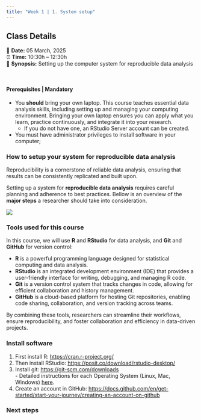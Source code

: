 ```yaml
---
title: "Week 1 | 1. System setup"
---
```


::: {.callout-note}
## Class Details
📅 **Date:** 05 March, 2025  
⏰ **Time:** 10:30h – 12:30h    
📖 **Synopsis:** Setting up the computer system for reproducible data analysis  
:::

</br>

#### **Prerequisites | Mandatory**

  - You **should** bring your own laptop. This course teaches essential data analysis skills, including setting up and managing your computing environment. Bringing your own laptop ensures you can apply what you learn, practice continuously, and integrate it into your research.
    - If you do not have one, an RStudio Server account can be created.
  - You must have administrator privileges to install software in your computer;


### How to setup your system for reproducible data analysis {.tabset}

Reproducibility is a cornerstone of reliable data analysis, ensuring that results can be consistently replicated and built upon.

Setting up a system for **reproducible data analysis** requires careful planning and adherence to best practices. Bellow is an overview of the **major steps** a researcher should take into consideration.


![](pics/system_setup_reproducible_schema.png)

### Tools used for this course

In this course, we will use **R** and **RStudio** for data analysis, and **Git** and **GitHub** for version control:

- **R** is a powerful programming language designed for statistical computing and data analysis.  
- **RStudio** is an integrated development environment (IDE) that provides a user-friendly interface for writing, debugging, and managing R code.  
- **Git** is a version control system that tracks changes in code, allowing for efficient collaboration and history management.  
- **GitHub** is a cloud-based platform for hosting Git repositories, enabling code sharing, collaboration, and version tracking across teams.  

By combining these tools, researchers can streamline their workflows, ensure reproducibility, and foster collaboration and efficiency in data-driven projects.


### Install software

  1. First install R: <https://cran.r-project.org/>
  2. Then install RStudio: <https://posit.co/download/rstudio-desktop/>
  3. Install git: <https://git-scm.com/downloads>   
    - Detailed instructions for each Operating System (Linux, Mac, Windows) [here](https://git-scm.com/book/en/v2/Getting-Started-Installing-Git).
  4. Create an account in GitHub: <https://docs.github.com/en/get-started/start-your-journey/creating-an-account-on-github>


### Next steps

